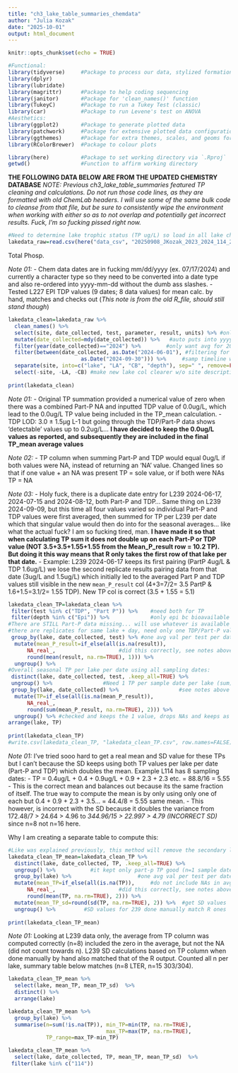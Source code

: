 ```yaml
---
title: "ch3_lake_table_summaries_chemdata"
author: "Julia Kozak"
date: "2025-10-01"
output: html_document
---
```


```r
knitr::opts_chunk$set(echo = TRUE)
```

```r
#Functional:
library(tidyverse)     #Package to process our data, stylized formation
library(dplyr)
library(lubridate)
library(magrittr)      #Package to help coding sequencing 
library(janitor)       #Package for 'clean_names()' function
library(TukeyC)        #Package to run a Tukey Test (classic)
library(car)           #Package to run Levene's test on ANOVA 
#Aesthetics:
library(ggplot2)       #Package to generate plotted data
library(patchwork)     #Package for extensive plotted data configuration 
library(ggthemes)      #Package for extra themes, scales, and geoms for plotted data
library(RColorBrewer)  #Package to colour plots

library(here)          #Package to set working directory via `.Rproj`
getwd()                #Function to affirm working directory 
```

**THE FOLLOWING DATA BELOW ARE FROM THE UPDATED CHEMISTRY DATABASE**
*NOTE: Previous ch3_lake_table_summaries featured TP cleaning and calculations. Do not run those code lines, as they are formatted with old ChemLab headers. I will use some of the same bulk code to cleanse from that file, but be sure to consistently wipe the environment when working with either so as to not overlap and potentially get incorrect results. Fuck, I'm so fucking pissed right now.*

```r
#Need to determine lake trophic status (TP ug/L) so load in all lake chem data:
lakedata_raw=read.csv(here("data_csv", "20250908_JKozak_2023_2024_114_227_239_303_304_chem_data.csv"),  fileEncoding="Latin1") #this line keeps the unit symbols legible 
```

################################# Total Phosp. ##################################
*Note 01:*
- Chem data dates are in fucking mm/dd/yyyy (ex. 07/17/2024) and currently a 
character type so they need to be converted into a date type and also re-ordered 
into yyyy-mm-dd without the dumb ass slashes.
- Tested L227 EPI TDP values (9 dates; 8 data values) for mean calc. by hand, matches and checks out (*This note is from the old R_file, should still stand though*) 

```r
lakedata_clean=lakedata_raw %>%
  clean_names() %>%
  select(site, date_collected, test, parameter, result, units) %>% #only cols
  mutate(date_collected=mdy(date_collected)) %>%   #auto puts into yyyy-mm-dd
  filter(year(date_collected)=="2024") %>%        #only want avg for 2024 season
  filter(between(date_collected, as.Date("2024-06-01"), #filtering for IntFe 
                       as.Date("2024-09-30"))) %>%     #samp timeline when taken 
  separate(site, into=c("lake", "LA", "CB", "depth"), sep=" ", remove=FALSE) %>%
  select(-site, -LA, -CB) #make new lake col clearer w/o site descriptions 
  
print(lakedata_clean)
```
*Note 01:*
- Original TP summation provided a numerical value of zero when there was a combined Part-P NA and inputted TDP value of 0.0ug/L, which lead to the 0.0ug/L TP value being included in the TP_mean calculation. 
- TDP LOD: 3.0 ± 1.5µg L-1 but going through the TDP/Part-P data shows 'detectable' values up to 0.2ug/L... 
**I have decided to keep the 0.0ug/L values as reported, and subsequently they are included in the final TP_mean average values**

*Note 02:*
- TP column when summing Part-P and TDP would equal 0ug/L if both values were NA, instead of returning an 'NA' value. Changed lines so that if one value + an NA was present TP = sole value, or if both were NAs TP = NA

*Note 03:*
- Holy fuck, there is a duplicate date entry for L239 2024-06-17, 2024-07-15 and 2024-08-12, both Part-P and TDP... Same thing on L239 2024-09-09, but this time all four values varied so individual Part-P and TDP values were first averaged, then summed for TP per L239 per date which that singular value would then do into for the seasonal averages... like what the actual fuck? I am so fucking tired, man. 
**I have made it so that when calculating TP sum it does not double up on each Part-P or TDP value (NOT 3.5+3.5+1.55+1.55 from the Mean_P_result row = 10.2 TP). But doing it this way means that R only takes the first row of that lake per that date.** 
- Example: L239 2024-06-17 keeps its first pairing (PartP 4ug/L & TDP 1.6ug/L) we lose the second replicate results pairing data from that date (3ug/L and 1.5ug/L) which initially led to the averaged Part P and TDP values still visible in the new `mean_P_result` col (4+3=7/2= 3.5 PartP & 1.6+1.5=3.1/2= 1.55 TDP). New TP col is correct (3.5 + 1.55 = 5.1)
```r
lakedata_clean_TP=lakedata_clean %>%
 filter(test %in% c("TDP", "Part P")) %>%    #need both for TP
 filter(depth %in% c("Epi")) %>%             #only epi bc bioavailable for phyto
#There are STILL Part-P data missing... will use whatever is available now +
#there are replicates for same lake + day, need only one TDP/Part-P value:
 group_by(lake, date_collected, test) %>% #one avg val per test per date
  mutate(mean_P_result=if_else(all(is.na(result)),                
      NA_real_,                    #did this correctly, see notes above  
      round(mean(result, na.rm=TRUE), 1))) %>%  
  ungroup() %>%
#Overall seasonal TP per lake per date using all sampling dates:
 distinct(lake, date_collected, test, .keep_all=TRUE) %>%
 ungroup() %>%                #Need 1 TP per sample date per lake (sum)
 group_by(lake, date_collected) %>%                   #see notes above
  mutate(TP=if_else(all(is.na(mean_P_result)),                
      NA_real_,                              
      round(sum(mean_P_result, na.rm=TRUE), 2))) %>%
  ungroup() %>% #checked and keeps the 1 value, drops NAs and keeps as NAs
arrange(lake, TP)
  
print(lakedata_clean_TP)
#write.csv(lakedata_clean_TP, "lakedata_clean_TP.csv", row.names=FALSE)
```

*Note 01:*
I've tried sooo hard to get a real mean and SD value for these TPs but I can't because the SD keeps using both TP values per lake per date (Part-P and TDP) which doubles the mean. 
Example L114 has 8 sampling dates:
- TP = 0.4ug/L + 0.4 + 0.9ug/L + 0.9 + 2.3 + 2.3 etc. = 88.8/16 = 5.55 
- This is the correct mean and balances out because its the same fraction of itself. The true way to compute the mean is by only using only one of each but 0.4 + 0.9 + 2.3 + 3.5... = 44.4/8 = 5.55 same mean. 
- This however, is incorrect with the SD because it doubles the variance from 172.48/7 > 24.64 > 4.96 to *344.96/15 > 22.997 > 4.79 (INCORRECT SD)* since n=8 not n=16 here. 

Why I am creating a separate table to compute this:
```r
#Like was explained previously, this method will remove the secondary line of test parameter (TDP) from the dataframe (resulting in an only Part-P df) but TP was all founded upon all values seen previously from the prior OG datatable. Doing this gets only ONE sample date (correct n=) and still carries over the same correct summed TP value without duplicating it. 
lakedata_clean_TP_mean=lakedata_clean_TP %>% 
  distinct(lake, date_collected, TP, .keep_all=TRUE) %>%
  ungroup() %>%           #it kept only part-p TP good (n=1 sample date)
  group_by(lake) %>%                     #one avg val per test per date
  mutate(mean_TP=if_else(all(is.na(TP)),     #do not include NAs in avg 
      NA_real_,                    #did this correctly, see notes above  
      round(mean(TP, na.rm=TRUE), 2))) %>%  
  mutate(mean_TP_sd=round(sd(TP, na.rm=TRUE), 2)) %>%  #get SD values
  ungroup() %>%         #SD values for 239 done manually match R ones
  
print(lakedata_clean_TP_mean)
```
*Note 01:*
Looking at L239 data only, the average from TP column was computed correctly (n=8) included the zero in the average, but not the NA (did not count towards n). L239 SD calculations based on TP column when done manually by hand also matched that of the R output. Counted all n per lake, summary table below matches (n=8 LTER, n=15 303/304).
```r
lakedata_clean_TP_mean %>%
  select(lake, mean_TP, mean_TP_sd)  %>%
  distinct() %>%
  arrange(lake)
```
```r
lakedata_clean_TP_mean %>%
  group_by(lake) %>%
  summarise(n=sum(!is.na(TP)), min_TP=min(TP, na.rm=TRUE),
                               max_TP=max(TP, na.rm=TRUE), 
            TP_range=max_TP-min_TP)
```

```r
lakedata_clean_TP_mean %>%
  select(lake, date_collected, TP, mean_TP, mean_TP_sd)  %>%
 filter(lake %in% c("114")) 
```
